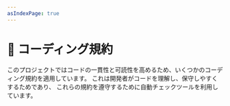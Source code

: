 ```yaml
---
asIndexPage: true
---
```


# 📏 コーディング規約

このプロジェクトではコードの一貫性と可読性を高めるため、いくつかのコーディング規約を適用しています。
これは開発者がコードを理解し、保守しやすくするためであり、
これらの規約を遵守するために自動チェックツールを利用しています。
